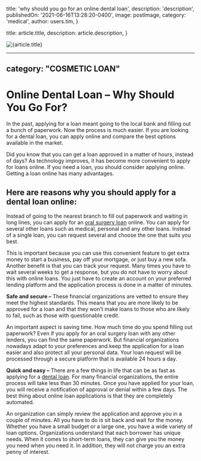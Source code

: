 
  title: 'why should you go for an online dental loan',
  description: 'description',
  publishedOn: '2021-06-16T13:28:20-0400',
  image: postImage,
  category: 'medical',
  author: users.tim,
}

  title: article.title,
  description: article.description,
}


<Image src={postImage} alt={article.title} />

---
category: "COSMETIC LOAN"
---

# Online Dental Loan – Why Should You Go For?

In the past, applying for a loan meant going to the local bank and filling out a bunch of paperwork. Now the process is much easier. If you are looking for a dental loan, you can apply online and compare the best options available in the market.

Did you know that you can get a loan approved in a matter of hours, instead of days? As technology improves, it has become more convenient to apply for loans online. If you need a loan, you should consider applying online. Getting a loan online has many advantages.

## Here are reasons why you should apply for a dental loan online:

Instead of going to the nearest branch to fill out paperwork and waiting in long lines, you can apply for an [oral surgery loan](https://dental.tlc.com.au/) online. You can apply for several other loans such as medical, personal and any other loans. Instead of a single loan, you can request several and choose the one that suits you best.

This is important because you can use this convenient feature to get extra money to start a business, pay off your mortgage, or just buy a new sofa. Another benefit is that you can track your request. Many times you have to wait several weeks to get a response, but you do not have to worry about this with online loans. You just have to create an account on your preferred lending platform and the application process is done in a matter of minutes.

**Safe and secure –** These financial organizations are vetted to ensure they meet the highest standards. This means that you are more likely to be approved for a loan and that they won’t make loans to those who are likely to fail, such as those with questionable credit.

An important aspect is saving time. How much time do you spend filling out paperwork? Even if you apply for an oral surgery loan with any other lenders, you can find the same paperwork. But financial organizations nowadays adapt to your preferences and keep the application for a loan easier and also protect all your personal data. Your loan request will be processed through a secure platform that is available 24 hours a day.

**Quick and easy –** There are a few things in life that can be as fast as applying for a [dental loan](https://dental.tlc.com.au/dental/). For many financial organizations, the entire process will take less than 30 minutes. Once you have applied for your loan, you will receive a notification of approval or denial within a few days. The best thing about online loan applications is that they are completely automated.

An organization can simply review the application and approve you in a couple of minutes. All you have to do is sit back and wait for the money. Whether you have a small budget or a large one, you have a wide variety of loan options. Organizations understand that each borrower has unique needs. When it comes to short-term loans, they can give you the money you need when you need it. In addition, they will not charge you an extra penny of interest.
